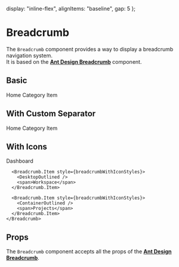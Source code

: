 

  display: "inline-flex", 
  alignItems: "baseline", 
  gap: 5
};

<Meta title="Components/Breadcrumb" component={Breadcrumb} />

# Breadcrumb

The `Breadcrumb` component provides a way to display a breadcrumb navigation system.  
It is based on the [**Ant Design Breadcrumb**](https://ant.design/components/breadcrumb/) component.

## Basic

<Preview>
  <Story name="Basic">
    <Breadcrumb>
      <Breadcrumb.Item>Home</Breadcrumb.Item>
      <Breadcrumb.Item>Category</Breadcrumb.Item>
      <Breadcrumb.Item>Item</Breadcrumb.Item>
    </Breadcrumb>
  </Story>
</Preview>

## With Custom Separator

<Preview>
  <Story name="With Custom Separator">
    <Breadcrumb separator="/">
      <Breadcrumb.Item>Home</Breadcrumb.Item>
      <Breadcrumb.Item>Category</Breadcrumb.Item>
      <Breadcrumb.Item>Item</Breadcrumb.Item>
    </Breadcrumb>
  </Story>
</Preview>

## With Icons

<Preview>
  <Story name="With Icons">
    <Breadcrumb>
      <Breadcrumb.Item style={breadcrumbWithIconStyles}>
        <PieChartOutlined />
        <span>Dashboard</span>
      </Breadcrumb.Item>
      
      <Breadcrumb.Item style={breadcrumbWithIconStyles}>
        <DesktopOutlined />
        <span>Workspace</span>
      </Breadcrumb.Item>
      
      <Breadcrumb.Item style={breadcrumbWithIconStyles}>
        <ContainerOutlined />
        <span>Projects</span>
      </Breadcrumb.Item>
    </Breadcrumb>
  </Story>
</Preview>

## Props

The `Breadcrumb` component accepts all the props of the [**Ant Design Breadcrumb**](https://ant.design/components/breadcrumb/#API).
